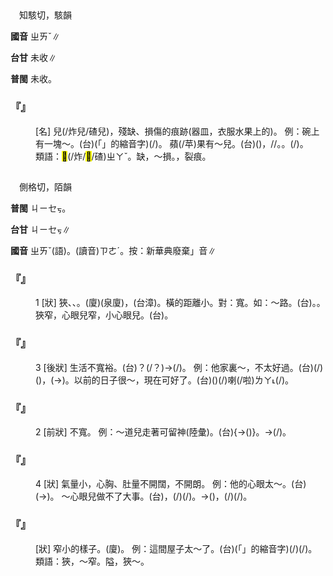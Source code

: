 
=={{ruby|<mark>&#xf907a;</mark>|ㄓㄞˇ}}==

　知駭切，駭韻

'''國音''' <rt>ㄓㄞˇ</rt>∥

'''台甘''' 未收∥

'''普閩''' 未收。

    

==='''『{{ruby|<mark>&#xf907a;</mark>|ㄓㄞˇ}}』'''===
: [名] {{ruby|<mark>&#xf907a;</mark>|ㄓㄚˇ}}兒(/炸兒/碴兒)，殘缺、損傷的痕跡(器皿，衣服水果上的)。 例：碗上有一塊～。(台){{ruby|<mark>&#xffb50;</mark>|ㄐㄧㆵ}}(「{{ruby|此|ㄐㄧˋ}}{{ruby|一|ㄐㄧㆵ ͘}}」的縮音字)(/{{ruby|此|ㄐㄧㆵ}}){{ruby|塊|ㄉㆤ˪}}{{ruby|碗|ㄨㆩˋ}}{{ruby|有|ㄨ˫}}{{ruby|必|ㄅㄧㆵ}}{{ruby|痕|ㄏㄨㄣˊ}}。 蘋(/苹)果有～兒。(台){{ruby|蘋|ㄆㆲˊ}}{{ruby|果|ㄍㄜˋ}}{{ruby|有|ㄨ˫}}({{ruby|臭|ㄘㄠ˪}}){{ruby|跡|ㄌㄧㄚㆷ}}，/{{ruby|頓|ㄉㆭ˪}}{{ruby|點|ㄉㄧㆰˋ}}/{{ruby|釘|ㄉㄧㄥ˪}}{{ruby|點|ㄉㄧㆰˋ}}。{{ruby|<mark>&#xffae4;</mark>|ㄎㄧˊ}}。{{ruby|跡|ㄌㄧㄚㆷ}}(/{{ruby|嗒|ㄉㄚㆷ}})。
:類語：<mark>&#xf907a;</mark>(/炸/<mark>&#xf96b9;</mark>/碴)<rt>ㄓㄚˇ</rt>。缺，～損。{{ruby|璺|ㄨㄣˋ}}，裂痕。
:
    

=={{ruby|窄|ㄓㄞˇ}}==

　側格切，陌韻

'''普閩''' <rt>ㄐㄧㆤㆶ</rt>。

'''台甘''' <rt>ㄐㄧㆤㆶ</rt>∥

'''國音''' <rt>ㄓㄞˇ</rt>(語)。(讀音)<rt>ㄗㄜˊ</rt>。按：新華典廢棄{{ruby|「|ㄗㄜˊ}}」音∥

    

==='''『{{ruby|窄|ㄓㄞˇ}}』'''===
:1  [狀] 狹、{{ruby|隘|ㄞˋ}}、{{ruby|褊|ㄅㄧㄢˇ}}。(廈)(泉廈){{ruby|狹|ㄨㆤㆷ ͘}}，{{ruby|狹|ㄨㆤㆷ ͘}}{{ruby|楔|ㄙㄨㆤㆷ}}{{ruby|/|ㆤㆷ}}(台漳)。橫的距離小。對：寬。如：～路。(台){{ruby|狹|ㆤㆷ ͘}}{{ruby|/|ㄨㆤㆷ ͘}}{{ruby|路|ㄌㆦ˫}}。{{ruby|狹|ㆤㆷ ͘}}{{ruby|窄|ㄉㆤㆷ ͘}}。 狹窄，心眼兒窄，小心眼兒。(台){{ruby|無|ㆠㄜˊ}}{{ruby|度|ㄉㆦ˫}}{{ruby|量|ㄌㄧㆲ˫}}。
    

==='''『{{ruby|窄|ㄓㄞˇ}}』'''===
:3  [後狀] 生活不寬裕。(台){{ruby|狹|ㄎㆤ}}{{ruby|/|ㄎㄨㆤㆷ}}？(/{{ruby|缺|ㄎㆤ}}{{ruby|/|ㄎㄨㆤㆷ}}？)→{{ruby|窮|ㄍㄧㄥˊ}}(/{{ruby|散|ㄙㄢ˪}}{{ruby|赤|ㄑㄧㄚㆷ}})。 例：他家裏～，不太好過。(台){{ruby|<mark>&#xffad9;</mark>|ㄧㄣ}}{{ruby|兜|ㄉㄠ}}(/{{ruby|厝|ㄘㄨ˪}})({{ruby|生|ㄒㄧㄥ}}{{ruby|活|ㄏㄨㄚㆵ ͘}}){{ruby|窄|ㆤㆷ ͘}}，{{ruby|無|ㆠㄜˊ}}{{ruby|偌|ㆣㄨㄚ˫}}{{ruby|好|ㄏㄜˋ}}{{ruby|過|ㄍㄨㆤ˪}}{{ruby|/|ㄍㆤ˪}}{{ruby|日|ㆢㄧㆵ ͘}}{{ruby|/|ㄌㄧㆵ ͘}}(→{{ruby|有|ㄧㄨ˫}}{{ruby|較|ㄎㄚㆷ}}{{ruby|艱|ㄍㄢ}}{{ruby|苦|ㄎㆦˋ}})。以前的日子很～，現在可好了。(台){{ruby|以|ㄧˋ}}{{ruby|前|ㄐㄧㄥˊ}}({{ruby|生|ㄒㄧㄥ}}{{ruby|活|ㄏㄨㄚㆵ ͘}}){{ruby|真|ㄐㄧㄣ}}{{ruby|狹|ㄎㄨㆤㆷ}}{{ruby|歹|ㄆㄞˋ}}{{ruby|/|ㄆㆮˋ}}{{ruby|過|ㄍㄨㆤ˪}}{{ruby|/|ㄍㆤ˪}}(/{{ruby|日|ㆢㄧㆵ ͘}}{{ruby|/|ㄌㄧㆵ ͘}}){{ruby|現|ㄏㄧㄢ˫}}{{ruby|時|ㄒㄧˊ}}{{ruby|卻|ㄎㄧㆦㆶ}}{{ruby|好|ㄏㄜˋ}}喇(/啦)<rt>ㄌㄚ˪</rt>(/{{ruby|卻|ㄎㄧㆦㆶ}}{{ruby|是|ㄒㄧ˫}}{{ruby|真|ㄐㄧㄣ}}{{ruby|好|ㄏㄜˋ}})。
    

==='''『{{ruby|窄|ㄓㄞˇ}}』'''===
:2  [前狀] 不寬。 例：～道兒走著可留神(陸彙)。(台){{ruby|狹|ㆤㆷ ͘}}{{ruby|/|ㄨㆤㆷ ͘}}{{ruby|路|ㄌㆦ˫}}{{ruby|用|ㄧㆲ˫}}{{ruby|行|ㄍㄧㆩˊ}}{{ruby|丌|ㆤ}}{{ruby|著|ㄉㄧㄜㆷ ͘}}{{ruby|細|ㄙㄨㆤ˪}}{{ruby|/|ㄙㆤ˪}}{{ruby|膩|ㄌㄧ˫}}{{ruby|/|ㆢㄧ˫}}{→{{ruby|小|ㄒㄧㄜˋ}}{{ruby|路|ㄌㆦ˫}}{{ruby|無|ㆠㄜˊ}}{{ruby|坐|ㄗㄜ˫}}{{ruby|/|ㄗㆤ˫}}{{ruby|車|ㄑㄧㄚ}}({{ruby|是|ㄒㄧ˫}}){{ruby|著|ㄉㄧㄜㆷ ͘}}{{ruby|較|ㄎㄚㆷ}}{{ruby|小|ㄒㄧㄜˋ}}{{ruby|心|ㄒㄧㆬ}}{{ruby|咧|ㄌㆤ˪}}}。→{{ruby|行|ㄍㄧㆩˊ}}{{ruby|窄|ㆤㆷ ͘}}{{ruby|路|ㄌㆦ˫}}{{ruby|愛|ㄞ˪}}(/{{ruby|著|ㄉㄧㄜㆷ ͘}}){{ruby|細|ㄙㄨㆤ˪}}{{ruby|/|ㄙㆤ˪}}{{ruby|膩|ㄌㄧ˫}}{{ruby|/|ㆢㄧ˫}}。
    

==='''『{{ruby|窄|ㄓㄞˇ}}』'''===
:4  [狀] 氣量小，心胸、肚量不開闊，不開朗。 例：他的心眼太～。(台){{ruby|伊|ㄧ}}{{ruby|丌|ㆤ}}{{ruby|度|ㄉㆦ˫}}{{ruby|量|ㄌㄧㆲ˫}}{{ruby|狹|ㆤㆷ ͘}}{{ruby|/|ㄨㆤㆷ ͘}}(→{{ruby|無|ㆠㄜˊ}}{{ruby|氣|ㄎㄧ˪}}{{ruby|魄|ㄆㄧㆤㆶ}})。 ～心眼兒做不了大事。(台){{ruby|心|ㄒㄧㆬ}}{{ruby|肝|ㄍㄨㆩ}}{{ruby|氣|ㄎㄧ˪}}{{ruby|量|ㄌㄧㆲ˫}}{{ruby|狹|ㆤㆷ ͘}}{{ruby|/|ㄨㆤㆷ ͘}}{{ruby|細|ㄙㄨㆤ˪}}{{ruby|/|ㄙㆤ˪}}，{{ruby|做|ㄗㄨㆤ˪}}{{ruby|/|ㄗㄜ˪}}{{ruby|無|ㆠㄜˊ}}{{ruby|大|ㄉㄨㄚ˫}}{{ruby|載|ㄉㄞ˫}}(/{{ruby|戴|ㄉㄞ˪}}){{ruby|事|ㄐㄧ˪}}(/{{ruby|事|ㄉㄞ˫}}{{ruby|情|ㄐㄧ˪}})。→{{ruby|驚|ㄍㄧㆩ}}{{ruby|愕|ㄎㆤㆷ ͘}}{{ruby|愕|ㄎㆤㆷ ͘}}({{ruby|無|ㆠㄜˊ}}{{ruby|膽|ㄉㆰˋ}}{{ruby|量|ㄌㄧㆲ˫}})，{{ruby|做|ㄗㄨㆤ˪}}{{ruby|/|ㄗㄜ˪}}{{ruby|無|ㆠㄜˊ}}{{ruby|大|ㄉㄨㄚ˫}}{{ruby|載|ㄉㄞ˫}}(/{{ruby|戴|ㄉㄞ˪}}){{ruby|事|ㄐㄧ˪}}(/{{ruby|事|ㄉㄞ˫}}{{ruby|情|ㄐㄧ˪}})。
    

==='''『{{ruby|窄|ㄓㄞˇ}}{{ruby|巴|·ㄅㄚ}}』'''===
: [狀] 窄小的樣子。(廈){{ruby|狹|ㄨㆤㆷ ͘}}{{ruby|/|ㆤㆷ ͘}}{{ruby|達|ㄉㄨㆤㆷ ͘}}。 例：這間屋子太～了。(台){{ruby|<mark>&#xffb50;</mark>|ㄐㄧㆵ}}(「{{ruby|此|ㄐㄧˋ}}{{ruby|一|ㄐㄧㆵ ͘}}」的縮音字)(/{{ruby|此|ㄐㄧㆵ}}){{ruby|間|ㄍㄧㄥ}}{{ruby|房|ㄅㄤˊ}}{{ruby|傷|ㄒㄧㆧ}}{{ruby|/|ㄒㄧㆫ}}{{ruby|狹|ㆤㆷ ͘}}(/{{ruby|狹|ㄨㆤㆷ ͘}}{{ruby|逼|ㄅㄧㆷ}}{{ruby|哱|ㄅㄨㆷ}})。
:類語：狹，～窄。隘，狹～。
:
    
